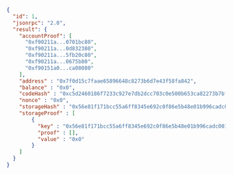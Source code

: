 
<Tabs>
  <TabItem value="JSON">

```json
{
  "id": 1,
  "jsonrpc": "2.0",
  "result": {
    "accountProof": [
      "0xf90211a...0701bc80",
      "0xf90211a...0d832380",
      "0xf90211a...5fb20c80",
      "0xf90211a...0675b80",
      "0xf90151a0...ca08080"
    ],
    "address" : "0x7f0d15c7faae65896648c8273b6d7e43f58fa842",
    "balance" : "0x0",
    "codeHash" : "0xc5d2460186f7233c927e7db2dcc703c0e500b653ca82273b7bfad8045d85a470",
    "nonce" : "0x0",
    "storageHash" : "0x56e81f171bcc55a6ff8345e692c0f86e5b48e01b996cadc001622fb5e363b421",
    "storageProof" : [
        {
          "key" : "0x56e81f171bcc55a6ff8345e692c0f86e5b48e01b996cadc001622fb5e363b421",
          "proof" : [],
          "value" : "0x0"
        }
    ]
  }
}
```

  </TabItem>
</Tabs>
